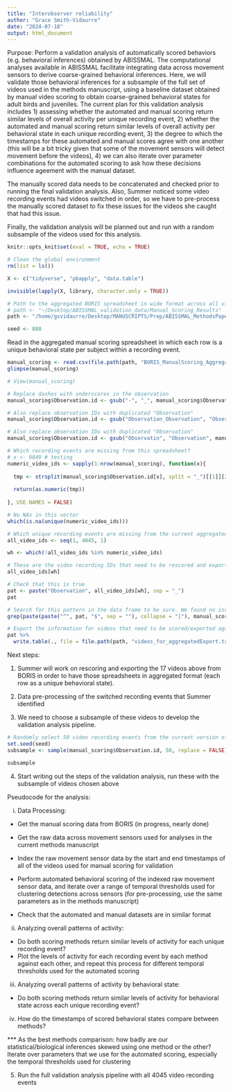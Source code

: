 ```yaml
---
title: "Interobserver reliability"
author: "Grace Smith-Vidaurre"
date: "2024-07-18"
output: html_document
---
```


Purpose: Perform a validation analysis of automatically scored behaviors (e.g. behavioral inferences) obtained by ABISSMAL. The computational analyses available in ABISSMAL facilitate integrating data across movement sensors to derive coarse-grained behavioral inferences. Here, we will validate those behavioral inferences for a subsample of the full set of videos used in the methods manuscript, using a baseline dataset obtained by manual video scoring to obtain coarse-grained behavioral states for adult birds and juveniles. The current plan for this validation analysis includes 1) assessing whether the automated and manual scoring return similar levels of overall activity per unique recording event, 2) whether the automated and manual scoring return similar levels of overall activity per behavioral state in each unique recording event, 3) the degree to which the timestamps for these automated and manual scores agree with one another (this will be a bit tricky given that some of the movement sensors will detect movement before the videos), 4) we can also iterate over parameter combinations for the automated scoring to ask how these decisions influence ageement with the manual dataset.

The manually scored data needs to be concatenated and checked prior to running the final validation analysis. Also, Summer noticed some video recording events had videos switched in order, so we have to pre-process the manually scored dataset to fix these issues for the videos she caught that had this issue.

Finally, the validation analysis will be planned out and run with a random subsample of the videos used for this analysis.

```r

knitr::opts_knit$set(eval = TRUE, echo = TRUE)

```

```r

# Clean the global environment
rm(list = ls())

X <- c("tidyverse", "pbapply", "data.table")

invisible(lapply(X, library, character.only = TRUE))

# Path to the aggregated BORIS spreadsheet in wide format across all video recording events
# path <- "~/Desktop/ABISSMAL_validation_data/Manual_Scoring_Results"
path <- "/home/gsvidaurre/Desktop/MANUSCRIPTS/Prep/ABISSMAL_MethodsPaper/ABISSMAL_BORIS_ManualScoringResults/Manual_Scoring_Results"

seed <- 888

```

Read in the aggregated manual scoring spreadsheet in which each row is a unique behavioral state per subject within a recording event.
```r

manual_scoring <- read.csv(file.path(path, "BORIS_ManualScoring_Aggregated.csv"))
glimpse(manual_scoring)

# View(manual_scoring)

# Replace dashes with underscores in the observation
manual_scoring$Observation.id <- gsub("-", "_", manual_scoring$Observation.id)

# Also replace observation IDs with duplicated "Observation"
manual_scoring$Observation.id <- gsub("Observation_Observation", "Observation", manual_scoring$Observation.id)

# Also replace observation IDs with duplicated "Observation"
manual_scoring$Observation.id <- gsub("Observatin", "Observation", manual_scoring$Observation.id)

# Which recording events are missing from this spreadsheet?
# x <- 9849 # testing
numeric_video_ids <- sapply(1:nrow(manual_scoring), function(x){
  
  tmp <- strsplit(manual_scoring$Observation.id[x], split = "_")[[1]][2]
  
  return(as.numeric(tmp))
  
}, USE.NAMES = FALSE)

# No NAs in this vector
which(is.na(unique(numeric_video_ids)))

# Which unique recording events are missing from the current aggregated spreadsheet?
all_video_ids <- seq(1, 4045, 1)

wh <- which(!all_video_ids %in% numeric_video_ids)

# These are the video recording IDs that need to be rescored and exported in aggregated format from BORIS before downstream analysis
all_video_ids[wh]

# Check that this is true
pat <- paste("Observation", all_video_ids[wh], sep = "_")
pat

# Search for this pattern in the data frame to be sure. We found no instances of these BORIS observations in the data frame, confirming that these files need to be scored/exported again
grep(paste(paste("^", pat, "$", sep = ""), collapse = "|"), manual_scoring$Observation.id)

# Export the information for videos that need to be scored/exported again
pat %>% 
  write.table(., file = file.path(path, "videos_for_aggregatedExport.txt"), sep = "\t", col.names = FALSE, row.names = FALSE, append = FALSE)

```

Next steps:

1. Summer will work on rescoring and exporting the 17 videos above from BORIS in order to have those spreadsheets in aggregated format (each row as a unique behavioral state).

2. Data pre-processing of the switched recording events that Summer identified

3. We need to choose a subsample of these videos to develop the validation analysis pipeline.

```r

# Randomly select 50 video recording events from the current version of the aggregated manual scoring results in wide format
set.seed(seed)
subsample <- sample(manual_scoring$Observation.id, 50, replace = FALSE)

subsample

```

4. Start writing out the steps of the validation analysis, run these with the subsample of videos chosen above

Pseudocode for the analysis:

i) Data Processing:

  - Get the manual scoring data from BORIS (in progress, nearly done)

  - Get the raw data across movement sensors used for analyses in the current methods manuscript
  
  - Index the raw movement sensor data by the start and end timestamps of all of the videos used for manual scoring for validation
  
  - Perform automated behavioral scoring of the indexed raw movement sensor data, and iterate over a range of temporal thresholds used for clustering detections across sensors (for pre-processing, use the same parameters as in the methods manuscript)

  - Check that the automated and manual datasets are in similar format

ii) Analyzing overall patterns of activity:

  - Do both scoring methods return similar levels of activity for each unique recording event?
  - Plot the levels of activity for each recording event by each method against each other, and repeat this process for different temporal thresholds used for the automated scoring

iii) Analyzing overall patterns of activity by behavioral state:

  - Do both scoring methods return similar levels of activity for behavioral state across each unique recording event?

iv) How do the timestamps of scored behavioral states compare between methods?

*** As the best methods comparison: how badly are our statistical/biological inferences skewed using one method or the other? Iterate over parameters that we use for the automated scoring, especially the temporal thresholds used for clustering


5. Run the full validation analysis pipeline with all 4045 video recording events
